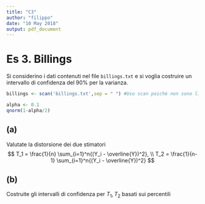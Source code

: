 ```yaml
---
title: "C3"
author: "filippo"
date: "10 May 2018"
output: pdf_document
---
```


# Es 3. Billings
Si considerino i dati contenuti nel file `billings.txt` e si voglia costruire un intervallo di confidenza del 90% per la varianza.

```r
billings <- scan('billings.txt',sep = " ") #Uso scan poichè non sono linea per linea 

alpha <- 0.1
qnorm(1-alpha/2)
```

## (a)
Valutate la distorsione dei due stimatori
$$
T_1 = \frac{1}{n} \sum_{i=1}^n{(Y_i - \overline{Y})^2},
\\
T_2 = \frac{1}{n-1} \sum_{i=1}^n{(Y_i - \overline{Y})^2}
$$

## (b)
Costruite gli intervalli di confidenza per $T_1,T_2$ basati sui percentili

